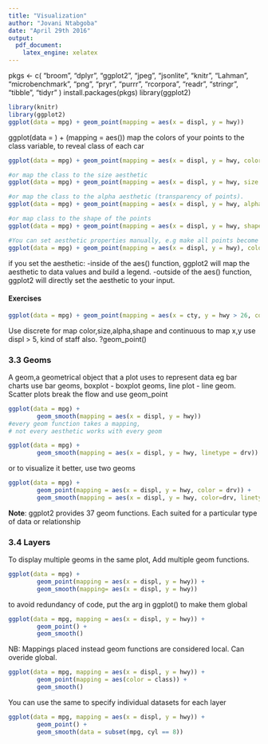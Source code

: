 ```yaml
---
title: "Visualization"
author: "Jovani Ntabgoba"
date: "April 29th 2016"
output: 
  pdf_document: 
    latex_engine: xelatex
---
```

pkgs <- c(
        "broom", "dplyr", "ggplot2", "jpeg", "jsonlite", 
        "knitr", "Lahman", "microbenchmark", "png", "pryr", "purrr", 
        "rcorpora", "readr", "stringr", "tibble", "tidyr"
)
install.packages(pkgs)
library(ggplot2)


```r
library(knitr)
library(ggplot2)
ggplot(data = mpg) + geom_point(mapping = aes(x = displ, y = hwy))
```
ggplot(data = <DATA>) + <GEOM_FUNCTION>(mapping = aes(<MAPPINGS>))
map the colors of your points to the class variable, to reveal class of each car
```r
ggplot(data = mpg) + geom_point(mapping = aes(x = displ, y = hwy, color = class))
```

```r
#or map the class to the size aesthetic
ggplot(data = mpg) + geom_point(mapping = aes(x = displ, y = hwy, size = class))
```

```r
#or map the class to the alpha aesthetic (transparency of points).
ggplot(data = mpg) + geom_point(mapping = aes(x = displ, y = hwy, alpha = class))
```

```r
#or map class to the shape of the points
ggplot(data = mpg) + geom_point(mapping = aes(x = displ, y = hwy, shape = class))
```





```r
#You can set aesthetic properties manually, e.g make all points become blue
ggplot(data = mpg) + geom_point(mapping = aes(x = displ, y = hwy), color = "blue")
```

if you set the aesthetic:
-inside of the aes() function, ggplot2 will map the aesthetic to data values and build a legend.
-outside of the aes() function, ggplot2 will directly set the aesthetic to your input.

#### Exercises
```r
ggplot(data = mpg) + geom_point(mapping = aes(x = cty, y = hwy > 26, color = class))
```
Use discrete for map color,size,alpha,shape and continuous to map x,y
use displ > 5, kind of staff also.
?geom_point()

### 3.3 Geoms
A geom,a geometrical object that a plot uses to represent data
eg bar charts use bar geoms, boxplot - boxplot geoms, line plot - line geom.
Scatter plots break the flow and use geom_point
```r
ggplot(data = mpg) +
        geom_smooth(mapping = aes(x = displ, y = hwy))
#every geom function takes a mapping, 
# not every aesthetic works with every geom
```

```r
ggplot(data = mpg) + 
        geom_smooth(mapping = aes(x = displ, y = hwy, linetype = drv))
```
or to visualize it better, use two geoms
```r
ggplot(data = mpg) +
        geom_point(mapping = aes(x = displ, y = hwy, color = drv)) +
        geom_smooth(mapping = aes(x = displ, y = hwy, color=drv, linetype = drv))
```






**Note**: ggplot2 provides 37 geom functions. Each suited for a particular type of data or relationship

### 3.4 Layers
To display multiple geoms in the same plot, Add multiple geom functions.
```r
ggplot(data = mpg) + 
        geom_point(mapping = aes(x = displ, y = hwy)) +
        geom_smooth(mapping= aes(x = displ, y = hwy))
```
to avoid redundancy of code, put the arg in ggplot() to make them global
```r
ggplot(data = mpg, mapping = aes(x = displ, y = hwy)) + 
        geom_point() + 
        geom_smooth()
```

NB: Mappings placed instead geom functions are considered local. Can overide global.
```r
ggplot(data = mpg, mapping = aes(x = displ, y = hwy)) + 
        geom_point(mapping = aes(color = class)) + 
        geom_smooth()
```

You can use the same to specify individual datasets for each layer
```r
ggplot(data = mpg, mapping = aes(x = displ, y = hwy)) +
        geom_point() +
        geom_smooth(data = subset(mpg, cyl == 8))
```
